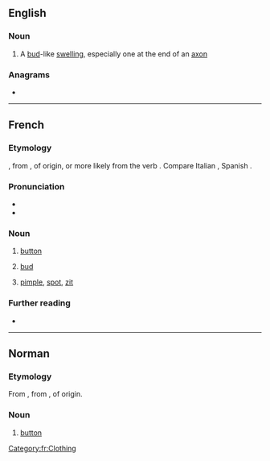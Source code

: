 {{also|Bouton}}
==English==

===Noun===
{{en-noun}}

# A [[bud]]-like [[swelling]], especially one at the end of an [[axon]]

===Anagrams===
* {{anagrams|en|unboot}}

----

==French==

===Etymology===
{{etyl|fro|fr}} {{m|fro|boton}}, from {{etyl|LL.|fr}} {{m|la|*bottōnem}}, of {{etyl|gem|fr}} origin, or more likely from the verb {{suffix|bouter|on|lang=fr}}. Compare Italian {{m|it|bottone}}, Spanish {{m|es|botón}}.

===Pronunciation===
* {{audio|Fr-bouton.ogg|audio|lang=fr}}
* {{IPA|/butɔ̃/|lang=fr}}

===Noun===
{{fr-noun|m}}

# [[button]]
# {{lb|fr|botany}} [[bud]]
# [[pimple]], [[spot]], [[zit]]

===Further reading===
* {{R:TLFi}}

[[Category:fr:Clothing]]

----

==Norman==

===Etymology===
From {{etyl|fro|nrf}} {{m|fro|boton}}, from {{etyl|LL.|nrf}} {{m|la|*bottōnem}}, of {{etyl|gem|nrf}} origin.

===Noun===
{{nrf-noun|m}}

# {{lb|nrf|Jersey}} [[button]]

{{topics|nrf|Clothing}}